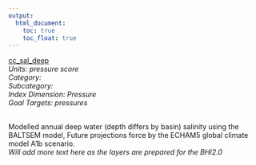 ```yaml
---
output:
  html_document:
    toc: true
    toc_float: true
---
```


[cc_sal_deep](https://github.com/OHI-Science/bhi/blob/master/baltic/layers/cc_sal_deep_bhi2015.csv)\
*Units: pressure score*\
*Category:*\
*Subcategory:*\
*Index Dimension: Pressure*\
*Goal Targets: pressures*\
<br>

Modelled annual deep water (depth differs by basin) salinity using the BALTSEM model, Future projections force by the ECHAM5 global climate model A1b scenario.\
*Will add more text here as the layers are prepared for the BHI2.0*



<br>

